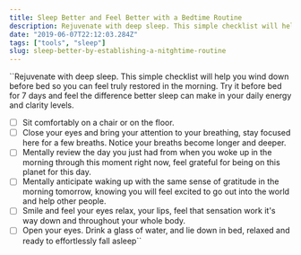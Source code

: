 ```yaml
---
title: Sleep Better and Feel Better with a Bedtime Routine
description: Rejuvenate with deep sleep. This simple checklist will help you wind down before bed so you can feel truly restored in the morning
date: "2019-06-07T22:12:03.284Z"
tags: ["tools", "sleep"]
slug: sleep-better-by-establishing-a-nitghtime-routine
---
```


``Rejuvenate with deep sleep. This simple checklist will help you wind down before bed so you can feel truly restored in the morning. Try it before bed for 7 days and feel the difference better sleep can make in your daily energy and clarity levels.

- [ ] Sit comfortably on a chair or on the floor.
- [ ] Close your eyes and bring your attention to your breathing, stay focused here for a few breaths. Notice your breaths become longer and deeper.
- [ ] Mentally review the day you just had from when you woke up in the morning through this moment right now, feel grateful for being on this planet for this day.
- [ ] Mentally anticipate waking up with the same sense of gratitude in the morning tomorrow, knowing you will feel excited to go out into the world and help other people.
- [ ] Smile and feel your eyes relax, your lips, feel that sensation work it's way down and throughout your whole body.
- [ ] Open your eyes. Drink a glass of water, and lie down in bed, relaxed and ready to effortlessly fall asleep``